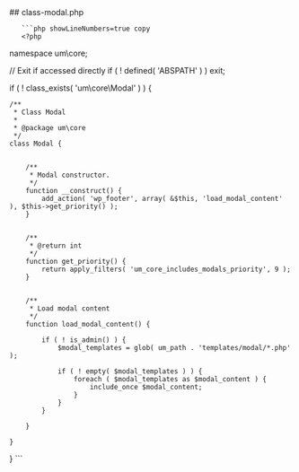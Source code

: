 

<div class="phpdocumentor-element -file">
    ## class-modal.php

        

    
       ```php showLineNumbers=true copy
       <?php
namespace um\core;


// Exit if accessed directly
if ( ! defined( 'ABSPATH' ) ) exit;


if ( ! class_exists( 'um\core\Modal' ) ) {


	/**
	 * Class Modal
	 *
	 * @package um\core
	 */
	class Modal {


		/**
		 * Modal constructor.
		 */
		function __construct() {
			add_action( 'wp_footer', array( &$this, 'load_modal_content' ), $this->get_priority() );
		}


		/**
		 * @return int
		 */
		function get_priority() {
			return apply_filters( 'um_core_includes_modals_priority', 9 );
		}


		/**
		 * Load modal content
		 */
		function load_modal_content() {

			if ( ! is_admin() ) {
				$modal_templates = glob( um_path . 'templates/modal/*.php' );

				if ( ! empty( $modal_templates ) ) {
					foreach ( $modal_templates as $modal_content ) {
						include_once $modal_content;
					}
				}
			}

		}

	}
}
       ```
</div>
